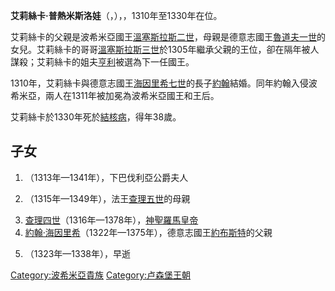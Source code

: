 {{Unreferenced|time=2020-09-13T04:04:11+00:00}}
{{Infobox royalty|consort=yes
| name        = 艾莉絲卡·普熱米斯洛娃
| image       = Eliska.jpg
| image_size  = 150px
| succession  = 波希米亞王后
| reign       = 1310年8月31日 — 1330年9月28日
| birth_date  = 1292年1月20日
| birth_place = [[布拉格|布拉格]]
| death_date  = {{death date and age|1330|9|28|1292|1|20|df=y}}
| death_place = 布拉格
| house       = [[普熱米斯爾王朝|普熱米斯爾王朝]]
| father      = [[瓦茨拉夫二世|溫塞斯拉斯二世]]
| mother      = [[哈布斯堡的茱蒂絲|哈布斯堡的茱蒂絲]]
}}
'''艾莉絲卡·普熱米斯洛娃'''（{{lang-cs|Eliška Přemyslovna}}，{{bd|1292年|1月20日|1330年|9月28日}}），{{le|波希米亞王后|List of Bohemian consorts}}，1310年至1330年在位。

艾莉絲卡的父親是波希米亞國王[[瓦茨拉夫二世|溫塞斯拉斯二世]]，母親是德意志國王[[魯道夫一世_(德意志)|魯道夫一世]]的女兒。艾莉絲卡的哥哥[[瓦茨拉夫三世|溫塞斯拉斯三世]]於1305年繼承父親的王位，卻在隔年被人謀殺；艾莉絲卡的姐夫[[亨利_(克恩滕)|亨利]]被選為下一任國王。

1310年，艾莉絲卡與德意志國王[[亨利七世_(神聖羅馬帝國)|海因里希七世]]的長子[[約翰一世_(波希米亞)|約翰]]結婚。同年約翰入侵波希米亞，兩人在1311年被加冕為波希米亞國王和王后。

艾莉絲卡於1330年死於[[結核病|結核病]]，得年38歲。

== 子女 ==
# {{le|波希米亞的瑪格麗塔|Margaret of Bohemia, Duchess of Bavaria|瑪格麗塔}}（1313年—1341年），下巴伐利亞公爵夫人
# {{le|波希米亞的尤塔|Bonne of Luxembourg|尤塔}}（1315年—1349年），法王[[查理五世_(法蘭西)|查理五世]]的母親
# [[查理四世_(神聖羅馬帝國)|查理四世]]（1316年—1378年），[[神聖羅馬皇帝|神聖羅馬皇帝]]
# [[盧森堡的約翰·海因里希|約翰·海因里希]]（1322年—1375年），德意志國王[[摩拉維亞的約布斯特|約布斯特]]的父親
# {{le|波希米亞的安娜|Anne of Bohemia, Duchess of Austria|安娜}}（1323年—1338年），早逝

[[Category:波希米亞貴族|Category:波希米亞貴族]]
[[Category:卢森堡王朝|Category:卢森堡王朝]]